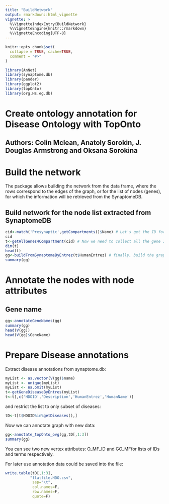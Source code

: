 ```yaml
---
title: "BuildNetwork"
output: rmarkdown::html_vignette
vignette: >
  %\VignetteIndexEntry{BuildNetwork}
  %\VignetteEngine{knitr::rmarkdown}
  %\VignetteEncoding{UTF-8}
---
```


```r
knitr::opts_chunk$set(
  collapse = TRUE, cache=TRUE,
  comment = "#>"
)
```

```r
library(AnNet)
library(synaptome.db)
library(pander)
library(ggplot2)
library(topOnto) 
library(org.Hs.eg.db)
```
# Create ontology annotation for Disease Ontology with TopOnto
##  Authors: Colin Mclean, Anatoly Sorokin, J. Douglas Armstrong and Oksana Sorokina    

# Build the network

The package allows building the network from the data frame, where the rows correspond to the edges of the graph, or for the list of nodes (genes), for which the information will be retrieved from the SynaptomeDB.

## Build network for the node list extracted from SynaptomeDB

```r

cid<-match('Presynaptic',getCompartments()$Name) # Let's get the ID for presynaptic compartment
cid
t<-getAllGenes4Compartment(cid) # Now we need to collect all the gene IDs for presinaptic  compartment
dim(t)
head(t)
gg<-buildFromSynaptomeByEntrez(t$HumanEntrez) # finally, build the graph using respecctive gene EntrezIDs as node IDs
summary(gg)

```
# Annotate the nodes with node attributes
## Gene name
```r
gg<-annotateGeneNames(gg)
summary(gg)
head(V(gg))
head(V(gg)$GeneName)
```

# Prepare Disease annotations

Extract disease annotations from synaptome.db:
```r
myList <- as.vector(V(gg)$name)
myList <- unique(myList)
myList <- na.omit(myList)
t<-getGeneDiseaseByEntres(myList)
t<-t[,c('HDOID','Description','HumanEntrez','HumanName')]
```

and restrict the list to only subset of diseases:
```r
tD<-t[t$HDOID%in%getDiseases(),]
```

Now we can annotate graph with new data:
```r
gg<-annotate_topOnto_ovg(gg,tD[,1:3])
summary(gg)
```

You can see two new vertex attributes: O_MF_ID and GO_MFfor lists of IDs and
terms respectively. 

For later use annotation data could be saved into the file:
```r
write.table(tD[,1:3],
           "flatfile.HDO.csv",
            sep="\t",
            col.names=F,
            row.names=F,
            quote=F)
```
